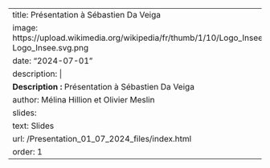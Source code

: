 ---
title: Présentation à Sébastien Da Veiga
image: https://upload.wikimedia.org/wikipedia/fr/thumb/1/10/Logo_Insee.svg/1200px-Logo_Insee.svg.png
date: "2024-07-01"
description: |
  <b>Description :</b> Présentation à Sébastien Da Veiga
author: Mélina Hillion et Olivier Meslin
slides:
  text: Slides
  url: /Presentation_01_07_2024_files/index.html
order: 1
---